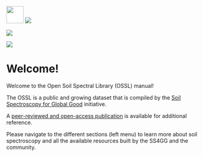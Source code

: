 <!-- Badges on top of the page -->

<a href="https://doi.org/10.1371/journal.pone.0296545">
<img src="https://journals.plos.org/resource/img/one/logo.png" style="background-color:white;height:45px;"><a> </a><img src="https://journals.plos.org/resource/img/icon.oa.gif" style="background-color:white"></a>

[![](https://img.shields.io/badge/github-%23121011.svg?style=for-the-badge&logo=github&logoColor=white)](https://github.com/soilspectroscopy)

[![](https://zenodo.org/badge/doi/10.5281/zenodo.5759693.svg)](https://doi.org/10.5281/zenodo.5759693)

<!-- Content -->

# Welcome! {.unnumbered}

Welcome to the Open Soil Spectral Library (OSSL) manual!

The OSSL is a public and growing dataset that is compiled by the [Soil Spectroscopy for Global Good](https://soilspectroscopy.org/) initiative.

A [peer-reviewed and open-access publication](https://doi.org/10.1371/journal.pone.0296545) is available for additional reference.

Please navigate to the different sections (left menu) to learn more about soil spectroscopy and all the available resources built by the SS4GG and the community.

